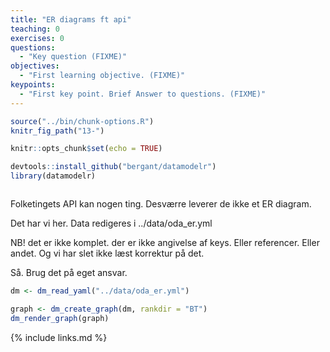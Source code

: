 ```yaml
---
title: "ER diagrams ft api"
teaching: 0
exercises: 0
questions:
  - "Key question (FIXME)"
objectives:
  - "First learning objective. (FIXME)"
keypoints:
  - "First key point. Brief Answer to questions. (FIXME)"
---
```


```r
source("../bin/chunk-options.R")
knitr_fig_path("13-")
```

```r
knitr::opts_chunk$set(echo = TRUE)
```

```r
devtools::install_github("bergant/datamodelr")
library(datamodelr)



```

Folketingets API kan nogen ting. 
Desværre leverer de ikke et ER diagram.

Det har vi her. Data redigeres i ../data/oda_er.yml

NB! det er ikke komplet. der er ikke angivelse af keys. Eller referencer.
Eller andet. Og vi har slet ikke læst korrektur på det.

Så. Brug det på eget ansvar.

```r
dm <- dm_read_yaml("../data/oda_er.yml")

graph <- dm_create_graph(dm, rankdir = "BT")
dm_render_graph(graph)
```

{% include links.md %}